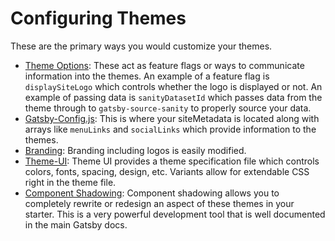 <SEO
  title="Configuring Themes"
  description="Gatsby Theme Catalyst was built from the ground up to be highly configurable and extendable. Feature flags and a theme specification are used throughout. Gatsby Theme Catalyst is an opinionated set of integrated themes and starters to accelerate your next Gatsby project."
/>

# Configuring Themes

These are the primary ways you would customize your themes.

- [Theme Options](/docs/theme-options): These act as feature flags or ways to communicate information into the themes. An example of a feature flag is `displaySiteLogo` which controls whether the logo is displayed or not. An example of passing data is `sanityDatasetId` which passes data from the theme through to `gatsby-source-sanity` to properly source your data.
- [Gatsby-Config.js](/docs/gatsby-config): This is where your siteMetadata is located along with arrays like `menuLinks` and `socialLinks` which provide information to the themes.
- [Branding](/docs/branding): Branding including logos is easily modified.
- [Theme-UI](docs/theme-ui): Theme UI provides a theme specification file which controls colors, fonts, spacing, design, etc. Variants allow for extendable CSS right in the theme file.
- [Component Shadowing](docs/component-shadowing): Component shadowing allows you to completely rewrite or redesign an aspect of these themes in your starter. This is a very powerful development tool that is well documented in the main Gatsby docs.
